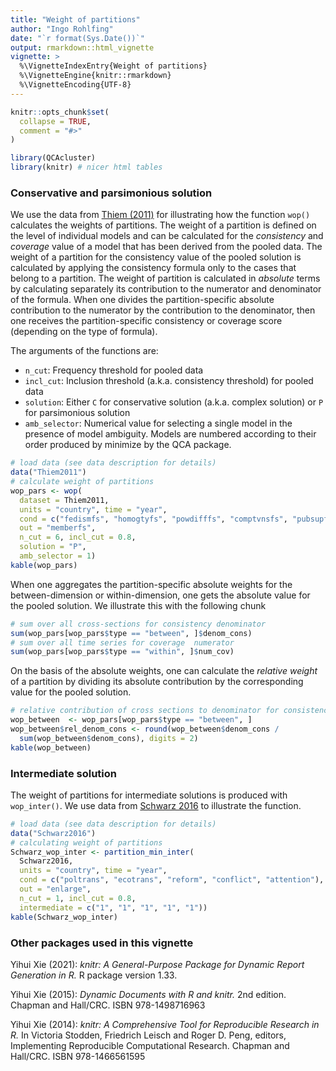 ```yaml
---
title: "Weight of partitions"
author: "Ingo Rohlfing"
date: "`r format(Sys.Date())`"
output: rmarkdown::html_vignette
vignette: >
  %\VignetteIndexEntry{Weight of partitions}
  %\VignetteEngine{knitr::rmarkdown}
  %\VignetteEncoding{UTF-8}
---
```


```r
knitr::opts_chunk$set(
  collapse = TRUE,
  comment = "#>"
)
```

```r
library(QCAcluster)
library(knitr) # nicer html tables
```

### Conservative and parsimonious solution
We use the data from [Thiem (2011)](https://doi.org/10.1017/S1755773910000251) for illustrating how the function `wop()` calculates the weights of partitions. The weight of a partition is defined on the level of individual models and can be calculated for the *consistency* and *coverage* value of a model that has been derived from the pooled data. The weight of a partition for the consistency value of the pooled solution is calculated by applying the consistency formula only to the cases that belong to a partition. The weight of partition is calculated in *absolute* terms by calculating separately its contribution to the numerator and denominator of the formula. When one divides the partition-specific absolute contribution to the numerator by the contribution to the denominator, then one receives the partition-specific consistency or coverage score (depending on the type of formula).

The arguments of the functions are:

- `n_cut`: Frequency threshold for pooled data
- `incl_cut`: Inclusion threshold (a.k.a. consistency threshold) for pooled data
- `solution`: Either `C` for conservative solution (a.k.a. complex solution) or `P` for parsimonious solution
- `amb_selector`: Numerical value for selecting a single model in the presence of model ambiguity. Models are numbered according to their order produced by minimize by the QCA package. 

```r
# load data (see data description for details)
data("Thiem2011")
# calculate weight of partitions
wop_pars <- wop(
  dataset = Thiem2011,
  units = "country", time = "year",
  cond = c("fedismfs", "homogtyfs", "powdifffs", "comptvnsfs", "pubsupfs", "ecodpcefs"),
  out = "memberfs",
  n_cut = 6, incl_cut = 0.8,
  solution = "P",
  amb_selector = 1)
kable(wop_pars)
```

When one aggregates the partition-specific absolute weights for the between-dimension or within-dimension, one gets the absolute value for the pooled solution. We illustrate this with the following chunk
```r
# sum over all cross-sections for consistency denominator
sum(wop_pars[wop_pars$type == "between", ]$denom_cons)
# sum over all time series for coverage  numerator
sum(wop_pars[wop_pars$type == "within", ]$num_cov)
```

On the basis of the absolute weights, one can calculate the *relative weight* of a partition by dividing its absolute contribution by the corresponding value for the pooled solution.
```r
# relative contribution of cross sections to denominator for consistency
wop_between  <- wop_pars[wop_pars$type == "between", ]
wop_between$rel_denom_cons <- round(wop_between$denom_cons / 
  sum(wop_between$denom_cons), digits = 2)
kable(wop_between)
```


### Intermediate solution
The weight of partitions for intermediate solutions is produced with `wop_inter()`. We use data from [Schwarz 2016](https://doi.org/10.1080/07036337.2016.1203309) to illustrate the function.

```r
# load data (see data description for details)
data("Schwarz2016")
# calculating weight of partitions
Schwarz_wop_inter <- partition_min_inter(
  Schwarz2016,
  units = "country", time = "year",
  cond = c("poltrans", "ecotrans", "reform", "conflict", "attention"),
  out = "enlarge",
  n_cut = 1, incl_cut = 0.8,
  intermediate = c("1", "1", "1", "1", "1"))
kable(Schwarz_wop_inter)
```

### Other packages used in this vignette
 Yihui Xie (2021): *knitr: A General-Purpose Package for Dynamic Report Generation in
 R.* R package version 1.33.

 Yihui Xie (2015): *Dynamic Documents with R and knitr.* 2nd edition. Chapman and
 Hall/CRC. ISBN 978-1498716963

 Yihui Xie (2014): *knitr: A Comprehensive Tool for Reproducible Research in R.* In
 Victoria Stodden, Friedrich Leisch and Roger D. Peng, editors, Implementing
 Reproducible Computational Research. Chapman and Hall/CRC. ISBN 978-1466561595
